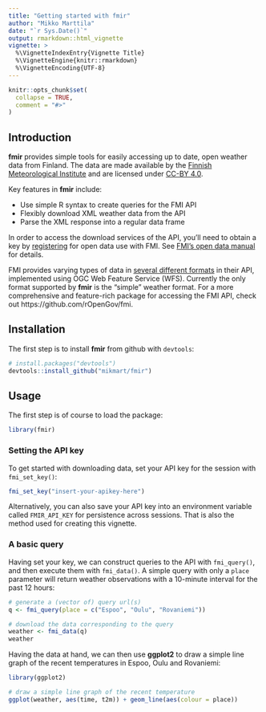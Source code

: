 ```yaml
---
title: "Getting started with fmir"
author: "Mikko Marttila"
date: "`r Sys.Date()`"
output: rmarkdown::html_vignette
vignette: >
  %\VignetteIndexEntry{Vignette Title}
  %\VignetteEngine{knitr::rmarkdown}
  %\VignetteEncoding{UTF-8}
---
```


```r
knitr::opts_chunk$set(
  collapse = TRUE,
  comment = "#>"
)
```

## Introduction

**fmir** provides simple tools for easily accessing up to date, open weather data from Finland. The data are made available by the [Finnish Meteorological Institute](https://en.ilmatieteenlaitos.fi) and are licensed under [CC-BY 4.0](https://creativecommons.org/licenses/by/4.0/).

Key features in **fmir** include:

* Use simple R syntax to create queries for the FMI API
* Flexibly download XML weather data from the API
* Parse the XML response into a regular data frame

In order to access the download services of the API, you'll need to obtain a key by [registering](https://ilmatieteenlaitos.fi/rekisteroityminen-avoimen-datan-kayttajaksi) for open data use with FMI. See [FMI's open data manual](https://en.ilmatieteenlaitos.fi/open-data) for details.

FMI provides varying types of data in [several different formats](https://en.ilmatieteenlaitos.fi/open-data-manual-fmi-wfs-services) in their API, implemented using OGC Web Feature Service (WFS). Currently the only format supported by **fmir** is the "simple" weather format. For a more comprehensive and feature-rich package for accessing the FMI API, check out https://github.com/rOpenGov/fmi.

## Installation

The first step is to install **fmir** from github with `devtools`:
```r
# install.packages("devtools")
devtools::install_github("mikmart/fmir")
```

## Usage

The first step is of course to load the package:

```r
library(fmir)
```

### Setting the API key

To get started with downloading data, set your API key for the session with `fmi_set_key()`:

```r
fmi_set_key("insert-your-apikey-here")
```

Alternatively, you can also save your API key into an environment variable called `FMIR_API_KEY` for persistence across sessions. That is also the method used for creating this vignette.

### A basic query

Having set your key, we can construct queries to the API with `fmi_query()`, and then execute them with `fmi_data()`. A simple query with only a `place` parameter will return weather observations with a 10-minute interval for the past 12 hours:

```r
# generate a (vector of) query url(s)
q <- fmi_query(place = c("Espoo", "Oulu", "Rovaniemi"))

# download the data corresponding to the query
weather <- fmi_data(q)
weather
```

Having the data at hand, we can then use **ggplot2** to draw a simple line graph of the recent temperatures in Espoo, Oulu and Rovaniemi:

```r
library(ggplot2)

# draw a simple line graph of the recent temperature
ggplot(weather, aes(time, t2m)) + geom_line(aes(colour = place))
```
